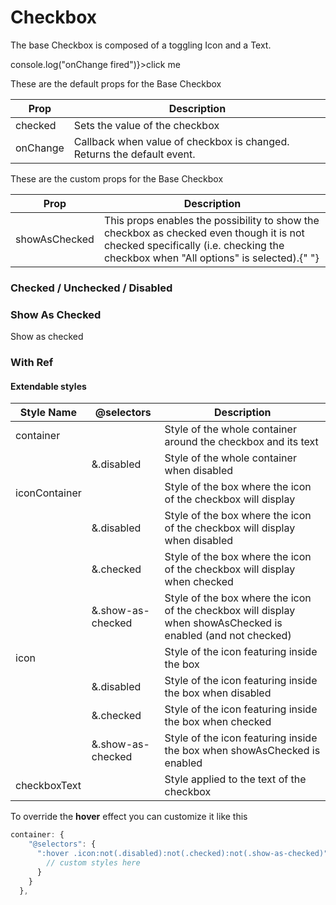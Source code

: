 
<Meta title="Components| Checkbox" />

# Checkbox

The base Checkbox is composed of a toggling Icon and a Text.

<Preview>
  <Story name="Checkbox">
    <Checkbox onChange={() => console.log("onChange fired")}>click me</Checkbox>
  </Story>
</Preview>

These are the default props for the Base Checkbox

<table width="100%">
  <thead>
    <tr>
      <th>Prop</th>
      <th>Description</th>
    </tr>
  </thead>
  <tbody>
    <tr>
      <td>checked</td>
      <td>Sets the value of the checkbox</td>
    </tr>
    <tr>
      <td>onChange</td>
      <td>
        Callback when value of checkbox is changed. Returns the default event.
      </td>
    </tr>
  </tbody>
</table>

These are the custom props for the Base Checkbox

<table width="100%">
  <thead>
    <tr>
      <th>Prop</th>
      <th>Description</th>
    </tr>
  </thead>
  <tbody>
    <tr>
      <td>showAsChecked</td>
      <td>
        This props enables the possibility to show the checkbox as checked even
        though it is not checked specifically (i.e. checking the checkbox when
        "All options" is selected).{" "}
      </td>
    </tr>
  </tbody>
</table>

### Checked / Unchecked / Disabled

<Preview>
  <Story name="Checked / Unchecked / Disabled">
    <CheckboxStory1 />
  </Story>
</Preview>

### Show As Checked

<Preview>
  <Story name="Show as checked">
    <Checkbox showAsChecked>Show as checked</Checkbox>
  </Story>
</Preview>

### With Ref

<Preview>
  <Story name="With Ref">
    <CheckboxStory2 />
  </Story>
</Preview>

#### Extendable styles

<table width="100%">
  <thead>
    <tr>
      <th>Style Name</th>
      <th>@selectors</th>
      <th>Description</th>
    </tr>
  </thead>
  <tbody>
    <tr>
      <td>container</td>
      <td></td>
      <td>Style of the whole container around the checkbox and its text</td>
    </tr>
    <tr>
      <td></td>
      <td>&.disabled</td>
      <td>Style of the whole container when disabled</td>
    </tr>
    <tr>
      <td>iconContainer</td>
      <td></td>
      <td>Style of the box where the icon of the checkbox will display</td>
    </tr>
    <tr>
      <td></td>
      <td>&.disabled</td>
      <td>
        Style of the box where the icon of the checkbox will display when
        disabled
      </td>
    </tr>
    <tr>
      <td></td>
      <td>&.checked</td>
      <td>
        Style of the box where the icon of the checkbox will display when
        checked
      </td>
    </tr>
    <tr>
      <td></td>
      <td>&.show-as-checked</td>
      <td>
        Style of the box where the icon of the checkbox will display when
        showAsChecked is enabled (and not checked)
      </td>
    </tr>
    <tr>
      <td>icon</td>
      <td></td>
      <td>Style of the icon featuring inside the box</td>
    </tr>
    <tr>
      <td></td>
      <td>&.disabled</td>
      <td>Style of the icon featuring inside the box when disabled</td>
    </tr>
    <tr>
      <td></td>
      <td>&.checked</td>
      <td>Style of the icon featuring inside the box when checked</td>
    </tr>
    <tr>
      <td></td>
      <td>&.show-as-checked</td>
      <td>
        Style of the icon featuring inside the box when showAsChecked is enabled
      </td>
    </tr>
    <tr>
      <td>checkboxText</td>
      <td></td>
      <td>Style applied to the text of the checkbox</td>
    </tr>
  </tbody>
</table>

To override the **hover** effect you can customize it like this

```javascript
container: {
    "@selectors": {
      ":hover .icon:not(.disabled):not(.checked):not(.show-as-checked)": {
        // custom styles here
      }
    }
  },
```
